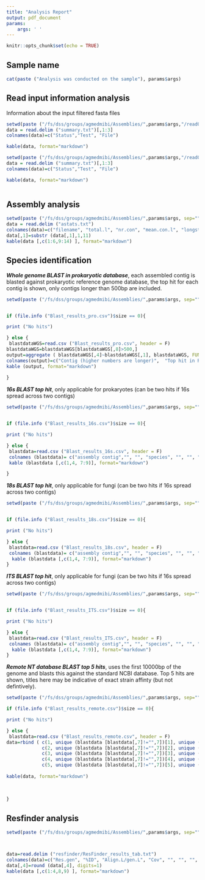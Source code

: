 ---
title: "Analysis Report"
output: pdf_document
params:
    args: ' '
---

```{r setup, include=FALSE}
knitr::opts_chunk$set(echo = TRUE)
```
## Sample name
```{r name, echo=FALSE}

cat(paste ("Analysis was conducted on the sample"), params$args)

```



## Read input information analysis 
Information about the input filtered fasta files
```{r fastqc1, echo=FALSE}

setwd(paste ("/fs/dss/groups/agmedmibi/Assemblies/",params$args,"/readQCreports/filtered.R1_001_fastqc", sep=""))
data = read.delim ("summary.txt")[,1:3]
colnames(data)=c("Status","Test", "File")

kable(data, format="markdown")   
```

```{r fastqc2, echo=FALSE}


setwd(paste ("/fs/dss/groups/agmedmibi/Assemblies/",params$args,"/readQCreports/filtered.R2_001_fastqc", sep=""))
data = read.delim ("summary.txt")[,1:3]
colnames(data)=c("Status","Test", "File")

kable(data, format="markdown")  



```


## Assembly analysis

```{r astats, echo=FALSE}

setwd(paste ("/fs/dss/groups/agmedmibi/Assemblies/",params$args, sep=""))
data = read.delim ("astats.txt")
colnames(data)=c("filename", "total.l", "nr.con", "mean.con.l", "longst", "shortst","", "", "N50", "N50n", "N70", "N70n","N90", "N90n")
data[,1]=substr (data[,1],1,11)
kable(data [,c(1:6,9:14) ], format="markdown")  


```


\newpage

## Species identification
***Whole genome BLAST in prokaryotic database***, each assembled contig is blasted against prokaryotic reference genome database, the top hit for each contig is shown, only contigs longer than 500bp are included. 

```{r WGblast, echo=FALSE}

setwd(paste ("/fs/dss/groups/agmedmibi/Assemblies/",params$args, sep=""))


if (file.info ("Blast_results_pro.csv")$size == 0){ 

print ("No hits")

} else {
 blastdataWGS=read.csv ("Blast_results_pro.csv", header = F)
blastdataWGS=blastdataWGS[blastdataWGS[,8]>500,]
output=aggregate ( blastdataWGS[,4]~blastdataWGS[,1], blastdataWGS, FUN=unique )
colnames(output)=c("Contig (higher numbers are longer)",  "Top hit in Refgenome database")
kable (output, format="markdown")
  
}


```

***16s BLAST top hit***, only applicable for prokaryotes (can be two hits if 16s spread across two contigs)
```{r 16sblast , echo=FALSE}

setwd(paste ("/fs/dss/groups/agmedmibi/Assemblies/",params$args, sep=""))


if (file.info ("Blast_results_16s.csv")$size == 0){ 

print ("No hits")

} else {
 blastdata=read.csv ("Blast_results_16s.csv", header = F)
 colnames (blastdata)= c("assembly contig","", "", "species", "", "", "percentage identity", "length of alignment", "e-value")
 kable (blastdata [,c(1,4, 7:9)], format="markdown")

}


```



***18s BLAST top hit***, only applicable for fungi  (can be two hits if 16s spread across two contigs)
```{r 18sblast , echo=FALSE}

setwd(paste ("/fs/dss/groups/agmedmibi/Assemblies/",params$args, sep=""))


if (file.info ("Blast_results_18s.csv")$size == 0){ 

print ("No hits")

} else {
 blastdata=read.csv ("Blast_results_18s.csv", header = F)
 colnames (blastdata)= c("assembly contig","", "", "species", "", "", "percentage identity", "length of alignment", "e-value")
  kable (blastdata [,c(1,4, 7:9)], format="markdown")
}


```



***ITS BLAST top hit***, only applicable for fungi (can be two hits if 16s spread across two contigs)
```{r ITSblast , echo=FALSE}

setwd(paste ("/fs/dss/groups/agmedmibi/Assemblies/",params$args, sep=""))


if (file.info ("Blast_results_ITS.csv")$size == 0){ 

print ("No hits")

} else {
 blastdata=read.csv ("Blast_results_ITS.csv", header = F)
 colnames (blastdata)= c("assembly contig","", "", "species", "", "", "percentage identity", "length of alignment", "e-value")
  kable (blastdata [,c(1,4, 7:9)], format="markdown")
}

```



***Remote NT database BLAST top 5 hits***, uses the first 10000bp of the genome and blasts this against the standard NCBI database. Top 5 hits are shown, titles here may be indicative of exact strain affinty (but not defintively).


```{r remoteblast , echo=FALSE}

setwd(paste ("/fs/dss/groups/agmedmibi/Assemblies/",params$args, sep=""))

if (file.info ("Blast_results_remote.csv")$size == 0){ 

print ("No hits")

} else {
 blastdata=read.csv ("Blast_results_remote.csv", header = F)
data=rbind ( c(1, unique (blastdata [blastdata[,7]!="",7])[1], unique (blastdata [blastdata[,2]!="",2])[1]), 
             c(2, unique (blastdata [blastdata[,7]!="",7])[2], unique (blastdata [blastdata[,2]!="",2])[2]), 
             c(3, unique (blastdata [blastdata[,7]!="",7])[3], unique (blastdata [blastdata[,2]!="",2])[3]), 
             c(4, unique (blastdata [blastdata[,7]!="",7])[4], unique (blastdata [blastdata[,2]!="",2])[4]),
             c(5, unique (blastdata [blastdata[,7]!="",7])[5], unique (blastdata [blastdata[,2]!="",2])[5]))
            
kable(data, format="markdown")    
            
            
            
}

```






## Resfinder analysis


```{r resfinder , echo=FALSE}

setwd(paste ("/fs/dss/groups/agmedmibi/Assemblies/",params$args, sep=""))



data=read.delim ("resfinder/ResFinder_results_tab.txt")
colnames(data)=c("Res.gen", "%ID", "Align.L/gen.L", "Cov", "", "", "", "Phenotype", "Accesion.no")
data[,4]=round (data[,4], digits=1)
kable(data [,c(1:4,8,9) ], format="markdown")

```


